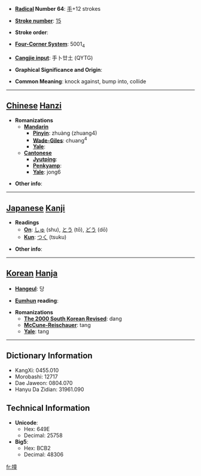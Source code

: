 * '''[[Wiktionary:Chinese radical index| Radical]] Number 64''': [[Wiktionary:Chinese radical index 手|手]]+12 strokes

* '''[[Wiktionary:Chinese total strokes index|Stroke number]]''': [[Wiktionary:Chinese total strokes index 15|15]]

* '''Stroke order''': 

* '''[[Wiktionary:Chinese four corner index|Four-Corner System]]''': 5001<sub>4</sub>

* '''[[Wiktionary:Chinese Cangjie index|Cangjie input]]''': 手卜廿土 (QYTG)

* '''Graphical Significance and Origin''': 

* '''Common Meaning''': knock against, bump into, collide

----

== [[Chinese]] [[Hanzi]] ==

* '''Romanizations'''
** '''[[Mandarin]]'''
*** '''[[Pinyin]]''': zhuàng (zhuang4)
*** '''[[Wade-Giles]]''': chuang<sup>4</sup>
*** '''[[Yale]]''': 
** '''[[Cantonese]]'''
*** '''[[Jyutping]]''':
*** '''[[Penkyamp]]''': 
*** '''[[Yale]]''': jong6

* '''Other info''': 

----

== [[Japanese]] [[Kanji]] ==

* '''Readings'''
** '''[[On]]''': [[しゅ]] (shu), [[とう]] (tō), [[どう]] (dō)
** '''[[Kun]]''': [[つく]] (tsuku)

* '''Other info''':  

----

== [[Korean]] [[Hanja]] ==

* '''[[Hangeul]]''': 당

* '''[[Eumhun]] reading''': 

* '''Romanizations'''
** '''[[The 2000 South Korean Revised Romanization|The 2000 South Korean Revised]]''': dang
** '''[[McCune-Reischauer]]''': tang
** '''[[Yale]]''': tang

----

== Dictionary Information ==

* KangXi: 0455.010
* Morobashi: 12717
* Dae Jaweon: 0804.070
* Hanyu Da Zidian: 31961.090

== Technical Information ==

* '''Unicode''':
** Hex: 649E
** Decimal: 25758
* '''Big5''':
** Hex: BCB2
** Decimal: 48306

[[fr:撞]]